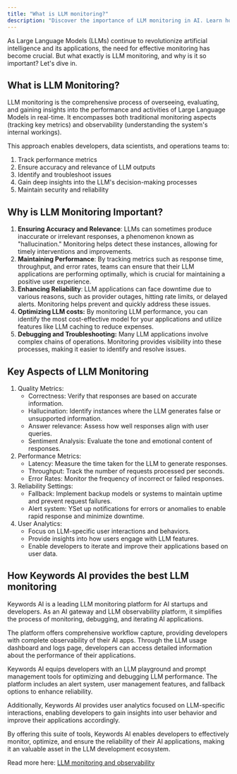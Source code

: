 ```yaml
---
title: "What is LLM monitoring?"
description: "Discover the importance of LLM monitoring in AI. Learn how it ensures accuracy, performance, and reliability while reducing costs. Keywords AI offers top-tier LLM monitoring tools."
---
```


As Large Language Models (LLMs) continue to revolutionize artificial intelligence and its applications, the need for effective monitoring has become crucial. But what exactly is LLM monitoring, and why is it so important? Let's dive in.

## What is LLM Monitoring?

LLM monitoring is the comprehensive process of overseeing, evaluating, and gaining insights into the performance and activities of Large Language Models in real-time. It encompasses both traditional monitoring aspects (tracking key metrics) and observability (understanding the system's internal workings).

This approach enables developers, data scientists, and operations teams to:

1. Track performance metrics
2. Ensure accuracy and relevance of LLM outputs
3. Identify and troubleshoot issues
4. Gain deep insights into the LLM's decision-making processes
5. Maintain security and reliability

## Why is LLM Monitoring Important?

1. **Ensuring Accuracy and Relevance**:
LLMs can sometimes produce inaccurate or irrelevant responses, a phenomenon known as "hallucination." Monitoring helps detect these instances, allowing for timely interventions and improvements.
2. **Maintaining Performance**:
By tracking metrics such as response time, throughput, and error rates, teams can ensure that their LLM applications are performing optimally, which is crucial for maintaining a positive user experience.
3. **Enhancing Reliability**:
LLM applications can face downtime due to various reasons, such as provider outages, hitting rate limits, or delayed alerts. Monitoring helps prevent and quickly address these issues.
4. **Optimizing LLM costs:** 
By monitoring LLM performance, you can identify the most cost-effective model for your applications and utilize features like LLM caching to reduce expenses.    
5. **Debugging and Troubleshooting:**
Many LLM applications involve complex chains of operations. Monitoring provides visibility into these processes, making it easier to identify and resolve issues.

## Key Aspects of LLM Monitoring

1. Quality Metrics:
    - Correctness: Verify that responses are based on accurate information.
    - Hallucination: Identify instances where the LLM generates false or unsupported information.
    - Answer relevance: Assess how well responses align with user queries.
    - Sentiment Analysis: Evaluate the tone and emotional content of responses.
2. Performance Metrics:
    - Latency: Measure the time taken for the LLM to generate responses.
    - Throughput: Track the number of requests processed per seconds.
    - Error Rates: Monitor the frequency of incorrect or failed responses.
3. Reliability Settings:
    - Fallback: Implement backup models or systems to maintain uptime and prevent request failures.
    - Alert system: YSet up notifications for errors or anomalies to enable rapid response and minimize downtime.
4. User Analytics:
    - Focus on LLM-specific user interactions and behaviors.
    - Provide insights into how users engage with LLM features.
    - Enable developers to iterate and improve their applications based on user data.

## How Keywords AI provides the best LLM monitoring

Keywords AI is a leading LLM monitoring platform for AI startups and developers. As an AI gateway and LLM observability platform, it simplifies the process of monitoring, debugging, and iterating AI applications.

The platform offers comprehensive workflow capture, providing developers with complete observability of their AI apps. Through the LLM usage dashboard and logs page, developers can access detailed information about the performance of their applications.

Keywords AI equips developers with an LLM playground and prompt management tools for optimizing and debugging LLM performance. The platform includes an alert system, user management features, and fallback options to enhance reliability.

Additionally, Keywords AI provides user analytics focused on LLM-specific interactions, enabling developers to gain insights into user behavior and improve their applications accordingly.

By offering this suite of tools, Keywords AI enables developers to effectively monitor, optimize, and ensure the reliability of their AI applications, making it an valuable asset in the LLM development ecosystem.

Read more here: [LLM monitoring and observability](https://www.keywordsai.co/blog/what-is-llm-monitoring-and-observability)